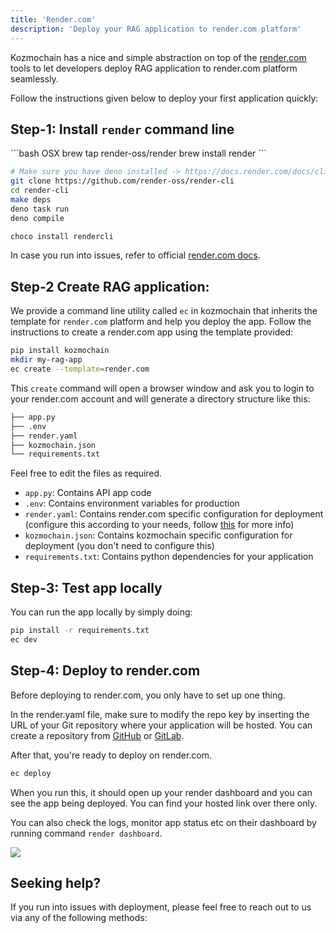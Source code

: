 ```yaml
---
title: 'Render.com'
description: 'Deploy your RAG application to render.com platform'
---
```


Kozmochain has a nice and simple abstraction on top of the [render.com](https://render.com/) tools to let developers deploy RAG application to render.com platform seamlessly.

Follow the instructions given below to deploy your first application quickly:

## Step-1: Install `render` command line

<CodeGroup>
```bash OSX
brew tap render-oss/render
brew install render
```

```bash Linux
# Make sure you have deno installed -> https://docs.render.com/docs/cli#from-source-unsupported-operating-systems
git clone https://github.com/render-oss/render-cli
cd render-cli
make deps
deno task run
deno compile
```

```bash Windows
choco install rendercli
```
</CodeGroup>

In case you run into issues, refer to official [render.com docs](https://docs.render.com/docs/cli).

## Step-2 Create RAG application: 

We provide a command line utility called `ec` in kozmochain that inherits the template for `render.com` platform and help you deploy the app. Follow the instructions to create a render.com app using the template provided:


```bash Create application
pip install kozmochain
mkdir my-rag-app
ec create --template=render.com
```

This `create` command will open a browser window and ask you to login to your render.com account and will generate a directory structure like this:

```bash
├── app.py
├── .env
├── render.yaml
├── kozmochain.json
└── requirements.txt
```

Feel free to edit the files as required.
- `app.py`: Contains API app code
- `.env`: Contains environment variables for production
- `render.yaml`: Contains render.com specific configuration for deployment (configure this according to your needs, follow [this](https://docs.render.com/docs/blueprint-spec) for more info)
- `kozmochain.json`: Contains kozmochain specific configuration for deployment (you don't need to configure this)
- `requirements.txt`: Contains python dependencies for your application

## Step-3: Test app locally

You can run the app locally by simply doing:

```bash Run locally
pip install -r requirements.txt
ec dev
```

## Step-4: Deploy to render.com

Before deploying to render.com, you only have to set up one thing. 

In the render.yaml file, make sure to modify the repo key by inserting the URL of your Git repository where your application will be hosted. You can create a repository from [GitHub](https://github.com) or [GitLab](https://gitlab.com/users/sign_in).

After that, you're ready to deploy on render.com.

```bash Deploy app
ec deploy
```

When you run this, it should open up your render dashboard and you can see the app being deployed. You can find your hosted link over there only.

You can also check the logs, monitor app status etc on their dashboard by running command `render dashboard`.

<img src="/images/fly_io.png" />

## Seeking help?

If you run into issues with deployment, please feel free to reach out to us via any of the following methods:

<Snippet file="get-help.mdx" />
